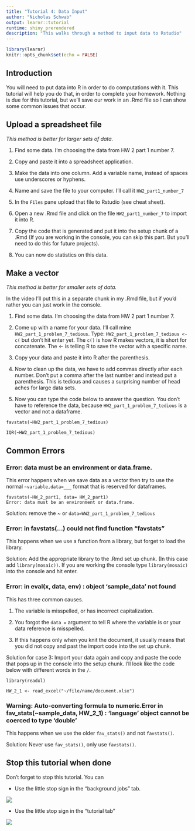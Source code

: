 ```yaml
---
title: "Tutorial 4: Data Input"
author: "Nicholas Schwab"
output: learnr::tutorial
runtime: shiny_prerendered
description: "This walks through a method to input data to Rstudio"
---
```


```r
library(learnr)
knitr::opts_chunk$set(echo = FALSE)
```

## Introduction

You will need to put data into R in order to do computations with it. This tutorial will help you do that, in order to complete your homework. Nothing is due for this tutorial, but we'll save our work in an .Rmd file so I can show some common issues that occur.

## Upload a spreadsheet file

*This method is better for larger sets of data.*

1.  Find some data. I'm choosing the data from HW 2 part 1 number 7.

2.  Copy and paste it into a spreadsheet application.

3.  Make the data into one column. Add a variable name, instead of spaces use underscores or hyphens.

4.  Name and save the file to your computer. I'll call it `HW2_part1_number_7`

5.  In the `Files` pane upload that file to Rstudio (see cheat sheet).

6.  Open a new .Rmd file and click on the file `HW2_part1_number_7` to import it into R.

7.  Copy the code that is generated and put it into the setup chunk of a .Rmd (If you are working in the console, you can skip this part. But you'll need to do this for future projects).

8.  You can now do statistics on this data.

## Make a vector

*This method is better for smaller sets of data.*

In the video I'll put this in a separate chunk in my .Rmd file, but if you'd rather you can just work in the console.

1.  Find some data. I'm choosing the data from HW 2 part 1 number 7.

2.  Come up with a name for your data. I'll call mine `HW2_part_1_problem_7_tedious`. Type: `HW2_part_1_problem_7_tedious <- c(` but don't hit enter yet. The `c()` is how R makes vectors, it is short for concatenate. The \<- is telling R to save the vector with a specific name.

3.  Copy your data and paste it into R after the parenthesis.

4.  Now to clean up the data, we have to add commas directly after each number. Don't put a comma after the last number and instead put a parenthesis. This is tedious and causes a surprising number of head aches for large data sets.

5.  Now you can type the code below to answer the question. You don't have to reference the data, because `HW2_part_1_problem_7_tedious` is a vector and not a dataframe.

`favstats(~HW2_part_1_problem_7_tedious)`

`IQR(~HW2_part_1_problem_7_tedious)`

## Common Errors

### Error: data must be an environment or data.frame.

This error happens when we save data as a vector then try to use the normal `~variable,data=___` format that is reserved for dataframes.

    favstats(~HW_2_part1, data= HW_2_part1)
    Error: data must be an environment or data.frame.

Solution: remove the \~ or `data=WW2_part_1_problem_7_tedious`

### Error: in favstats(...) could not find function "favstats"

This happens when we use a function from a library, but forget to load the library.

Solution: Add the appropriate library to the .Rmd set up chunk. (In this case add `library(mosaic))`. If you are working the console type `library(mosaic)` into the console and hit enter.

### Error: in eval(x, data, env) : object 'sample_data' not found

This has three common causes.

1.  The variable is misspelled, or has incorrect capitalization.

2.  You forgot the `data =` argument to tell R where the variable is or your data reference is misspelled.

3.  If this happens only when you knit the document, it usually means that you did not copy and past the import code into the set up chunk.

Solution for case 3: Import your data again and copy and paste the code that pops up in the console into the setup chunk. I'll look like the code below with different words in the `/`.

`library(readxl)`

`HW_2_1 <- read_excel("~/file/name/document.xlsx")`

### Warning: Auto-converting formula to numeric.Error in fav_stats(~sample_data, HW_2_1) : 'language' object cannot be coerced to type 'double'

This happens when we use the older `fav_stats()` and not `favstats()`. 

Solution: Never use `fav_stats()`, only use `favstats()`.

## Stop this tutorial when done

Don't forget to stop this tutorial. You can

-   Use the little stop sign in the "background jobs" tab.

![](images/background_jobs_stopsign.png)

-   Use the little stop sign in the "tutorial tab"

![](images/tutorial_stop_sign.png)
